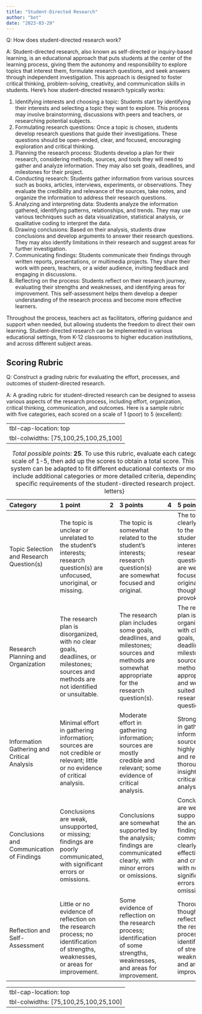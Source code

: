 ```yaml
---
title: "Student-Directed Research"
author: "bot"
date: "2023-03-29"
---
```


Q: How does student-directed research work?

A: Student-directed research, also known as self-directed or inquiry-based learning, is an educational approach that puts students at the center of the learning process, giving them the autonomy and responsibility to explore topics that interest them, formulate research questions, and seek answers through independent investigation. This approach is designed to foster critical thinking, problem-solving, creativity, and communication skills in students. Here's how student-directed research typically works:

1.  Identifying interests and choosing a topic: Students start by identifying their interests and selecting a topic they want to explore. This process may involve brainstorming, discussions with peers and teachers, or researching potential subjects.
2.  Formulating research questions: Once a topic is chosen, students develop research questions that guide their investigations. These questions should be open-ended, clear, and focused, encouraging exploration and critical thinking.
3.  Planning the research process: Students develop a plan for their research, considering methods, sources, and tools they will need to gather and analyze information. They may also set goals, deadlines, and milestones for their project.
4.  Conducting research: Students gather information from various sources such as books, articles, interviews, experiments, or observations. They evaluate the credibility and relevance of the sources, take notes, and organize the information to address their research questions.
5.  Analyzing and interpreting data: Students analyze the information gathered, identifying patterns, relationships, and trends. They may use various techniques such as data visualization, statistical analysis, or qualitative coding to interpret the data.
6.  Drawing conclusions: Based on their analysis, students draw conclusions and develop arguments to answer their research questions. They may also identify limitations in their research and suggest areas for further investigation.
7.  Communicating findings: Students communicate their findings through written reports, presentations, or multimedia projects. They share their work with peers, teachers, or a wider audience, inviting feedback and engaging in discussions.
8.  Reflecting on the process: Students reflect on their research journey, evaluating their strengths and weaknesses, and identifying areas for improvement. This self-assessment helps them develop a deeper understanding of the research process and become more effective learners.

Throughout the process, teachers act as facilitators, offering guidance and support when needed, but allowing students the freedom to direct their own learning. Student-directed research can be implemented in various educational settings, from K-12 classrooms to higher education institutions, and across different subject areas.

## Scoring Rubric

Q: Construct a grading rubric for evaluating the effort, processes, and outcomes of student-directed research.

A: A grading rubric for student-directed research can be designed to assess various aspects of the research process, including effort, organization, critical thinking, communication, and outcomes. Here is a sample rubric with five categories, each scored on a scale of 1 (poor) to 5 (excellent):

---
tbl-cap-location: top
tbl-colwidths: [75,100,25,100,25,100]
---

| Category                                    | 1 point                                                                                                                                 | 2  | 3 points                                                                                                                                     | 4  | 5 points                                                                                                                                                            |
|:------------|:------------|:------------|:------------|:------------|:------------|
| Topic Selection and Research Question(s)    | The topic is unclear or unrelated to the student's interests; research question(s) are unfocused, unoriginal, or missing.               |          | The topic is somewhat related to the student's interests; research question(s) are somewhat focused and original.                            |          | The topic is clearly related to the student's interests; research question(s) are well-focused, original, and thought-provoking.                                    |
| Research Planning and Organization          | The research plan is disorganized, with no clear goals, deadlines, or milestones; sources and methods are not identified or unsuitable. |          | The research plan includes some goals, deadlines, and milestones; sources and methods are somewhat appropriate for the research question(s). |          | The research plan is well-organized, with clear goals, deadlines, and milestones; sources and methods are appropriate and well-suited for the research question(s). |
| Information Gathering and Critical Analysis | Minimal effort in gathering information; sources are not credible or relevant; little or no evidence of critical analysis.              |          | Moderate effort in gathering information; sources are mostly credible and relevant; some evidence of critical analysis.                      |          | Strong effort in gathering information; sources are highly credible and relevant; thorough and insightful critical analysis.                                        |
| Conclusions and Communication of Findings   | Conclusions are weak, unsupported, or missing; findings are poorly communicated, with significant errors or omissions.                  |          | Conclusions are somewhat supported by the analysis; findings are communicated clearly, with minor errors or omissions.                       |          | Conclusions are well-supported by the analysis; findings are communicated clearly, effectively, and creatively, with no significant errors or omissions.            |
| Reflection and Self-Assessment              | Little or no evidence of reflection on the research process; no identification of strengths, weaknesses, or areas for improvement.      |          | Some evidence of reflection on the research process; identification of some strengths, weaknesses, and areas for improvement.                |          | Thorough and thoughtful reflection on the research process; clear identification of strengths, weaknesses, and areas for improvement.                               |

: *Total possible points:* **25**. To use this rubric, evaluate each category on a scale of 1-5, then add up the scores to obtain a total score. This grading system can be adapted to fit different educational contexts or modified to include additional categories or more detailed criteria, depending on the specific requirements of the student-directed research project. {#tbl-letters}


---
tbl-cap-location: top
tbl-colwidths: [75,100,25,100,25,100]
---
